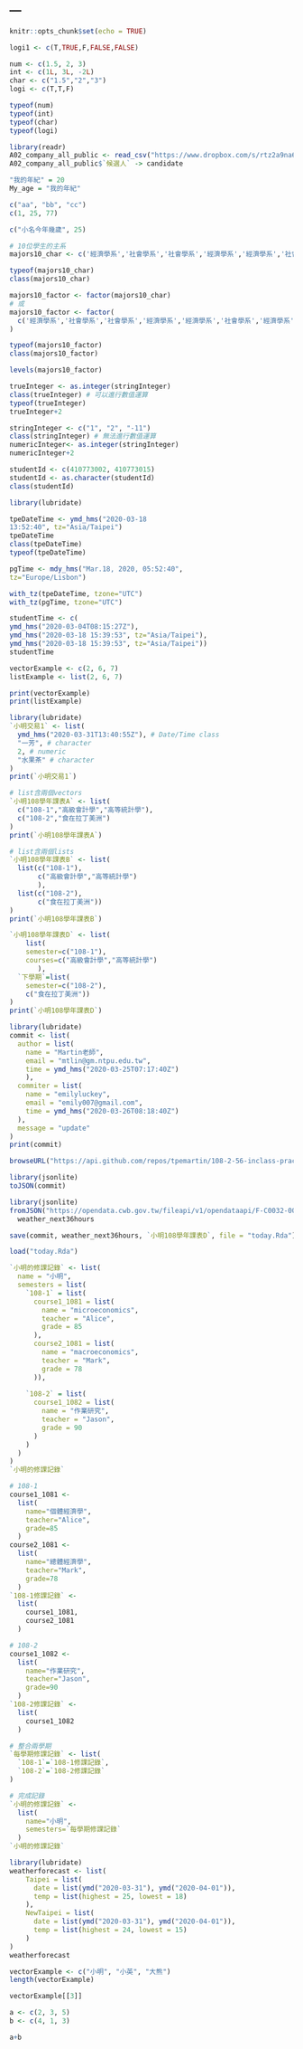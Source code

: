 ---
---

```r
knitr::opts_chunk$set(echo = TRUE)
```


```r
logi1 <- c(T,TRUE,F,FALSE,FALSE)
```

```r
num <- c(1.5, 2, 3)
int <- c(1L, 3L, -2L)
char <- c("1.5","2","3")
logi <- c(T,T,F)

typeof(num)
typeof(int)
typeof(char)
typeof(logi)
```

```r
library(readr)
A02_company_all_public <- read_csv("https://www.dropbox.com/s/rtz2a9na62n3a8l/A02_company_all_public.csv?dl=1")
A02_company_all_public$`候選人` -> candidate
```

```r
"我的年紀" = 20
My_age = "我的年紀"
```

```r
c("aa", "bb", "cc")
c(1, 25, 77)
```

```r
c("小名今年幾歲", 25)
```
```r
# 10位學生的主系
majors10_char <- c('經濟學系','社會學系','社會學系','經濟學系','經濟學系','社會學系','經濟學系','經濟學系','經濟學系','社會學系')

typeof(majors10_char)
class(majors10_char)
```

```r
majors10_factor <- factor(majors10_char)
# 或
majors10_factor <- factor(
  c('經濟學系','社會學系','社會學系','經濟學系','經濟學系','社會學系','經濟學系','經濟學系','經濟學系','社會學系')
)

typeof(majors10_factor)
class(majors10_factor)
```

```r
levels(majors10_factor)
```

```r
trueInteger <- as.integer(stringInteger)
class(trueInteger) # 可以進行數值運算
typeof(trueInteger)
trueInteger+2
```

```r
stringInteger <- c("1", "2", "-11")
class(stringInteger) # 無法進行數值運算
numericInteger<- as.integer(stringInteger)
numericInteger+2
```

```r
studentId <- c(410773002, 410773015)
studentId <- as.character(studentId)
class(studentId)
```

```r
library(lubridate)
```

```r
tpeDateTime <- ymd_hms("2020-03-18 
13:52:40", tz="Asia/Taipei")
tpeDateTime
class(tpeDateTime)
typeof(tpeDateTime)
```

```r
pgTime <- mdy_hms("Mar.18, 2020, 05:52:40",
tz="Europe/Lisbon")
```

```r
with_tz(tpeDateTime, tzone="UTC")
with_tz(pgTime, tzone="UTC")
```
```r
studentTime <- c(
ymd_hms("2020-03-04T08:15:27Z"), 
ymd_hms("2020-03-18 15:39:53", tz="Asia/Taipei"), 
ymd_hms("2020-03-18 15:39:53", tz="Asia/Taipei"))
studentTime
```
```r
vectorExample <- c(2, 6, 7)
listExample <- list(2, 6, 7)

print(vectorExample)
print(listExample)
```

```r
library(lubridate)
`小明交易1` <- list(
  ymd_hms("2020-03-31T13:40:55Z"), # Date/Time class
  "一芳", # character
  2, # numeric
  "水果茶" # character
)
print(`小明交易1`)
```

```r
# list含兩個vectors
`小明108學年課表A` <- list(
  c("108-1","高級會計學","高等統計學"),
  c("108-2","食在拉丁美洲")
)
print(`小明108學年課表A`)
```

```r
# list含兩個lists
`小明108學年課表B` <- list(
  list(c("108-1"),
       c("高級會計學","高等統計學")
       ),
  list(c("108-2"),
       c("食在拉丁美洲"))
)
print(`小明108學年課表B`)
```
```r
`小明108學年課表D` <- list(
    list(
    semester=c("108-1"),
    courses=c("高級會計學","高等統計學")
       ),
  `下學期`=list(
    semester=c("108-2"),
    c("食在拉丁美洲"))
)
print(`小明108學年課表D`)
```

```r
library(lubridate)
commit <- list(
  author = list(
    name = "Martin老師",
    email = "mtlin@gm.ntpu.edu.tw",
    time = ymd_hms("2020-03-25T07:17:40Z")
    ),
  commiter = list(
    name = "emilyluckey",
    email = "emily007@gmail.com",
    time = ymd_hms("2020-03-26T08:18:40Z")
  ),
  message = "update"
)
print(commit)
```

```r
browseURL("https://api.github.com/repos/tpemartin/108-2-56-inclass-practice/commits") 
```

```r
library(jsonlite)
toJSON(commit)
```

```r
library(jsonlite)
fromJSON("https://opendata.cwb.gov.tw/fileapi/v1/opendataapi/F-C0032-001?Authorization=rdec-key-123-45678-011121314&format=JSON") ->
  weather_next36hours
```

```r
save(commit, weather_next36hours, `小明108學年課表D`, file = "today.Rda")
```

```r
load("today.Rda")
```

```r
`小明的修課記錄` <- list(
  name = "小明",
  semesters = list(
    `108-1` = list(
      course1_1081 = list(
        name = "microeconomics",
        teacher = "Alice",
        grade = 85
      ),
      course2_1081 = list(
        name = "macroeconomics",
        teacher = "Mark",
        grade = 78
      )),
      
    `108-2` = list(
      course1_1082 = list(
        name = "作業研究",
        teacher = "Jason",
        grade = 90
      )
    )
  )
)
`小明的修課記錄`
```


```r
# 108-1 
course1_1081 <- 
  list(
    name="個體經濟學",
    teacher="Alice",
    grade=85
  )
course2_1081 <-
  list(
    name="總體經濟學",
    teacher="Mark",
    grade=78
  )
`108-1修課記錄` <- 
  list(
    course1_1081,
    course2_1081
  )

# 108-2
course1_1082 <- 
  list(
    name="作業研究",
    teacher="Jason",
    grade=90
  )
`108-2修課記錄` <- 
  list(
    course1_1082
  )

# 整合兩學期
`每學期修課記錄` <- list(
  `108-1`=`108-1修課記錄`,
  `108-2`=`108-2修課記錄`
)

# 完成記錄
`小明的修課記錄` <- 
  list(
    name="小明",
    semesters=`每學期修課記錄`
  )
`小明的修課記錄`
```

```r
library(lubridate)
weatherforecast <- list(
    Taipei = list(
      date = list(ymd("2020-03-31"), ymd("2020-04-01")),
      temp = list(highest = 25, lowest = 18)
    ),
    NewTaipei = list(
      date = list(ymd("2020-03-31"), ymd("2020-04-01")),
      temp = list(highest = 24, lowest = 15)
    )
)
weatherforecast
```
```r
vectorExample <- c("小明", "小英", "大熊")
length(vectorExample)
```

```r
vectorExample[[3]]
```

```r
a <- c(2, 3, 5)
b <- c(4, 1, 3)
```

```r
a+b
```




































